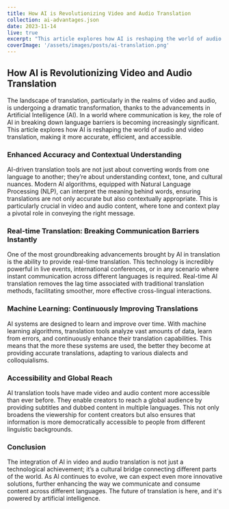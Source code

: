 ```yaml
---
title: How AI is Revolutionizing Video and Audio Translation
collection: ai-advantages.json
date: 2023-11-14
live: true
excerpt: "This article explores how AI is reshaping the world of audio and video translation, making it more accurate, efficient, and accessible."
coverImage: '/assets/images/posts/ai-translation.png'
---
```


## How AI is Revolutionizing Video and Audio Translation

The landscape of translation, particularly in the realms of video and audio, is undergoing a dramatic transformation, thanks to the advancements in Artificial Intelligence (AI). In a world where communication is key, the role of AI in breaking down language barriers is becoming increasingly significant. This article explores how AI is reshaping the world of audio and video translation, making it more accurate, efficient, and accessible.

### Enhanced Accuracy and Contextual Understanding

AI-driven translation tools are not just about converting words from one language to another; they’re about understanding context, tone, and cultural nuances. Modern AI algorithms, equipped with Natural Language Processing (NLP), can interpret the meaning behind words, ensuring translations are not only accurate but also contextually appropriate. This is particularly crucial in video and audio content, where tone and context play a pivotal role in conveying the right message.

### Real-time Translation: Breaking Communication Barriers Instantly

One of the most groundbreaking advancements brought by AI in translation is the ability to provide real-time translation. This technology is incredibly powerful in live events, international conferences, or in any scenario where instant communication across different languages is required. Real-time AI translation removes the lag time associated with traditional translation methods, facilitating smoother, more effective cross-lingual interactions.

### Machine Learning: Continuously Improving Translations

AI systems are designed to learn and improve over time. With machine learning algorithms, translation tools analyze vast amounts of data, learn from errors, and continuously enhance their translation capabilities. This means that the more these systems are used, the better they become at providing accurate translations, adapting to various dialects and colloquialisms.

### Accessibility and Global Reach

AI translation tools have made video and audio content more accessible than ever before. They enable creators to reach a global audience by providing subtitles and dubbed content in multiple languages. This not only broadens the viewership for content creators but also ensures that information is more democratically accessible to people from different linguistic backgrounds.

### Conclusion

The integration of AI in video and audio translation is not just a technological achievement; it’s a cultural bridge connecting different parts of the world. As AI continues to evolve, we can expect even more innovative solutions, further enhancing the way we communicate and consume content across different languages. The future of translation is here, and it's powered by artificial intelligence.